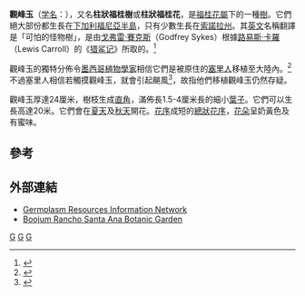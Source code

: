 {{Speciesbox
| taxon = Fouquieria columnaris
| binomial_authority = ([[Albert_Kellogg|Kellogg]]) Kellogg ex Curran
| image = Cirio columnaris, boojum tree.jpg
| synonyms = * ''Idria columnaris''
}}

'''觀峰玉'''（[[学名|学名]]：''{{lang|la|Fouquieria columnaris}}''），又名'''柱狀福桂樹'''或'''柱狀福桂花'''，是[[福桂花屬|福桂花屬]]下的一種[[樹|樹]]。它們絕大部份都生長在[[下加利福尼亞半島|下加利福尼亞半島]]，只有少數生長在[[索諾拉州|索諾拉州]]。其[[英文|英文]]名稱翻譯是「可怕的怪物樹」，是由[[戈弗雷·賽克斯|戈弗雷·賽克斯]]（Godfrey Sykes）根據[[路易斯·卡羅|路易斯·卡羅]]（Lewis Carroll）的《[[猎鲨记|猎鲨记]]》所取的。<ref name=Humphrey>{{Cite journal en|author=Robert R. Humphrey|year=1975|title=The Boojum and its Home|url=https://archive.org/details/sim_quarterly-review-of-biology_1975-12_50_4/page/477|journal=The Quarterly Review of Biology|volume=50|issue=4|pages=477-478}}</ref>

觀峰玉的獨特分佈令[[墨西哥|墨西哥]][[植物學|植物學家]]相信它們是被原住的[[塞里人|塞里人]]移植至大陸內。<ref>{{cite book en|last=Felger |first=Richard |coauthors=Mary B. Moser. |title=People of the desert and sea: ethnobotany of the Seri Indians |url=https://archive.org/details/peopleofdesertse0000felg |location=Tucson |year=1985 |publisher=University of Arizona Press}}</ref>不過塞里人相信若觸摸觀峰玉，就會引起颶風<ref>{{cite book en |last=Moser |first=Mary B. |coauthors=Stephen A. Marlett |title=Comcáac quih yaza quih hant ihíip hac: Diccionario seri-español-inglés |url=http://lengamer.org/admin/language_folders/seri/user_uploaded_files/links/File/DiccionarioSeri2005.pdf |year=2005 |publisher=Universidad de Sonora and Plaza y Valdés Editores |location=Hermosillo, Sonora |language=es,en |access-date=2009-08-05 |archive-date=2019-04-12 |archive-url=https://web.archive.org/web/20190412022042/http://lengamer.org/admin/language_folders/seri/user_uploaded_files/links/File/DiccionarioSeri2005.pdf |dead-url=no }}</ref>，故指他們移植觀峰玉仍然存疑。

觀峰玉厚達24厘米，樹枝生成[[直角|直角]]，滿佈長1.5-4厘米長的細小[[葉子|葉子]]。它們可以生長高達20米。它們會在[[夏天|夏天]]及[[秋天|秋天]]開花。[[花序|花序]]成短的[[總狀花序|總狀花序]]，[[花朵|花朵]]呈奶黃色及有蜜味。

==參考==
{{reflist}}

==外部連結==
* [https://web.archive.org/web/20041119110559/http://www.ars-grin.gov/cgi-bin/npgs/html/taxon.pl?410806 Germplasm Resources Information Network]
* [http://www.pbase.com/themarmot/image/81537635 Boojum Rancho Santa Ana Botanic Garden] {{Wayback|url=http://www.pbase.com/themarmot/image/81537635 |date=20190203032620 }}
{{Taxonbar}}
[[Category:福桂花科|G]]
[[Category:福桂花属|G]]
[[Category:墨西哥植物|G]]